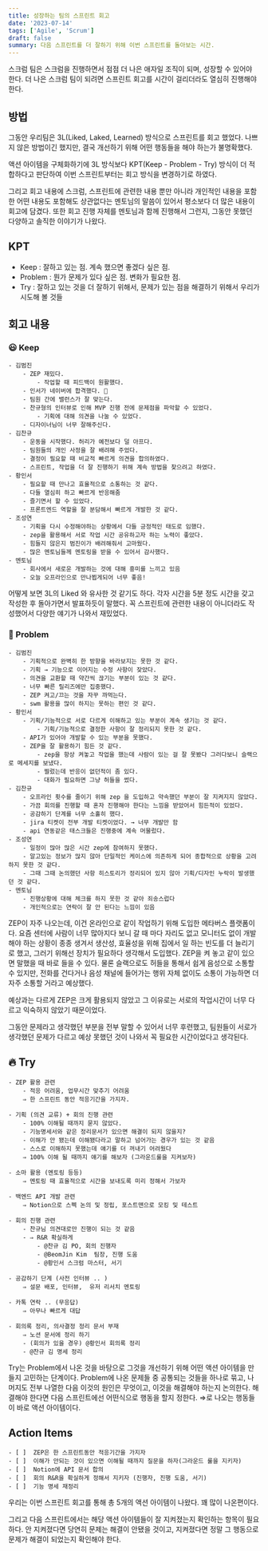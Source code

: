 ```yaml
---
title: 성장하는 팀의 스프린트 회고
date: '2023-07-14'
tags: ['Agile', 'Scrum']
draft: false
summary: 다음 스프린트를 더 잘하기 위해 이번 스프린트를 돌아보는 시간.
---
```


스크럼 팀은 스크럼을 진행하면서 점점 더 나은 애자일 조직이 되며, 성장할 수 있어야 한다. 더 나은 스크럼 팀이 되려면 스프린트 회고를 시간이 걸리더라도 열심히 진행해야 한다.

## 방법
그동안 우리팀은 3L(Liked, Laked, Learned) 방식으로 스프린트를 회고 했었다. 나쁘지 않은 방법이긴 했지만, 결국 개선하기 위해 어떤 행동들을 해야 하는가 불명확했다.

액션 아이템을 구체화하기에 3L 방식보다 KPT(Keep - Problem - Try) 방식이 더 적합하다고 판단하여 이번 스프린트부터는 회고 방식을 변경하기로 하였다.

그리고 회고 내용에 스크럼, 스프린트에 관련한 내용 뿐만 아니라 개인적인 내용을 포함한 어떤 내용도 포함해도 상관없다는 멘토님의 말씀이 있어서 평소보다 더 많은 내용이 회고에 담겼다. 또한 회고 진행 자체를 멘토님과 함께 진행해서 그런지, 그동안 못했던 다양하고 솔직한 이야기가 나왔다.

## KPT

- Keep : 잘하고 있는 점. 계속 했으면 좋겠다 싶은 점.
- Problem : 뭔가 문제가 있다 싶은 점. 변화가 필요한 점.
- Try : 잘하고 있는 것을 더 잘하기 위해서, 문제가 있는 점을 해결하기 위해서 우리가 시도해 볼 것들

## 회고 내용

### 😃 Keep

```
- 김범진
    - ZEP 재밌다.
        - 작업할 때 피드백이 원활했다.
    - 인서가 네이버에 합격했다. 🎉
    - 팀원 간에 밸런스가 잘 맞는다.
    - 찬규형의 인터뷰로 인해 MVP 진행 전에 문제점을 파악할 수 있었다.
        - 기획에 대해 의견을 나눌 수 있었다.
    - 디자이너님이 너무 잘해주신다.
- 김찬규
    - 운동을 시작했다. 허리가 예전보다 덜 아프다.
    - 팀원들의 개인 사정을 잘 배려해 주었다.
    - 결정이 필요할 때 비교적 빠르게 의견을 합의하였다.
    - 스프린트, 작업을 더 잘 진행하기 위해 계속 방법을 찾으려고 하였다.
- 황인서
    - 필요할 때 만나고 효율적으로 소통하는 것 같다.
    - 다들 열심히 하고 빠르게 반응해줌
    - 즐기면서 할 수 있었다.
    - 프론트엔드 역할을 잘 분담해서 빠르게 개발한 것 같다.
- 조성연
    - 기획을 다시 수정해야하는 상황에서 다들 긍정적인 태도로 임했다.
    - zep을 활용해서 서로 작업 시간 공유하고자 하는 노력이 좋았다.
    - 힘들지 않은지 범진이가 배려해줘서 고마웠다.
    - 많은 멘토님들께 멘토링을 받을 수 있어서 감사했다.
- 멘토님
    - 회사에서 새로운 개발하는 것에 대해 흥미를 느끼고 있음
    - 오늘 오프라인으로 만나뵙게되어 너무 좋음!
```

어떻게 보면 3L의 Liked 와 유사한 것 같기도 하다. 각자 시간을 5분 정도 시간을 갖고 작성한 후 돌아가면서 발표하듯이 말했다. 꼭 스프린트에 관련한 내용이 아니더라도 작성했어서 다양한 얘기가 나와서 재밌었다.

### 🤔 Problem

```
- 김범진
    - 기획적으로 완벽히 한 방향을 바라보지는 못한 것 같다.
    - 기획 → 기능으로 이어지는 수정 사항이 잦았다.
    - 의견을 교환할 때 약간씩 끊기는 부분이 있는 것 같다.
    - 너무 빠른 릴리즈에만 집중했다.
    - ZEP 켜고/끄는 것을 자꾸 까먹는다.
    - swm 활용을 많이 하지는 못하는 편인 것 같다.
- 황인서
    - 기획/기능적으로 서로 다르게 이해하고 있는 부분이 계속 생기는 것 같다.
        - 기획/기능적으로 결정한 사항이 잘 정리되지 못한 것 같다.
    - API가 있어야 개발할 수 있는 부분을 못했다.
    - ZEP을 잘 활용하기 힘든 것 같다.
        - zep을 항상 켜놓고 작업을 했는데 사람이 있는 걸 잘 못봤다 그러다보니 슬랙으로 메세지를 보냈다.
        - 찔렀는데 반응이 없던적이 좀 있다.
        - 대화가 필요하면 그냥 허들을 썼다.
- 김찬규
    - 오프라인 횟수를 줄이기 위해 zep 을 도입하고 약속했던 부분이 잘 지켜지지 않았다.
    - 가끔 회의를 진행할 때 혼자 진행해야 한다는 느낌을 받았어서 힘든적이 있었다.
    - 공감하기 단계를 너무 소홀히 했다.
    - jira 티켓이 전부 개발 티켓이었다. → 너무 개발만 함
    - api 연동같은 태스크들은 진행중에 계속 머물렀다.
- 조성연
    - 일정이 많아 많은 시간 zep에 참여하지 못했다.
    - 알고있는 정보가 많지 않아 단일적인 케이스에 의존하게 되어 종합적으로 상황을 고려하지 못한 것 같다.
    - 그때 그때 논의했던 사항 히스토리가 정리되어 있지 않아 기획/디자인 누락이 발생했던 것 같다.
- 멘토님
    - 진행상황에 대해 체크를 하지 못한 것 같아 죄송스럽다
    - 개인적으로는 연락이 잘 안 된다는 느낌이 있음
```

ZEP이 자주 나오는데, 이건 온라인으로 같이 작업하기 위해 도입한 메타버스 플랫폼이다. 요즘 센터에 사람이 너무 많아지다 보니 갈 때 마다 자리도 없고 모니터도 없이 개발해야 하는 상황이 종종 생겨서 생산성, 효율성을 위해 집에서 일 하는 빈도를 더 늘리기로 했고, 그러기 위해선 장치가 필요하다 생각해서 도입했다. ZEP을 켜 놓고 같이 있으면 말했을 때 바로 들을 수 있다. 물론 슬랙으로도 허들을 통해서 쉽게 음성으로 소통할 수 있지만, 전화를 건다거나 음성 채널에 들어가는 행위 자체 없이도 소통이 가능하면 더 자주 소통할 거라고 예상했다.

예상과는 다르게 ZEP은 크게 활용되지 않았고 그 이유로는 서로의 작업시간이 너무 다르고 익숙하지 않았기 때문이었다.

그동안 문제라고 생각했던 부분을 전부 말할 수 있어서 너무 후련했고, 팀원들이 서로가 생각했던 문제가 다르고 예상 못했던 것이 나와서 꼭 필요한 시간이었다고 생각된다.

## 🔥 Try

```
- ZEP 활용 관련
    - 적응 어려움, 업무시간 맞추기 어려움
    ⇒ 한 스프린트 동안 적응기간을 가지자.
    
- 기획 (의견 교류) + 회의 진행 관련
    - 100% 이해될 때까지 묻지 않았다.
    - 기능명세서와 같은 정리문서가 있으면 해결이 되지 않을지?
    - 이해가 안 됐는데 이해됐다라고 말하고 넘어가는 경우가 있는 것 같음
    - 스스로 이해하지 못했는데 얘기를 더 꺼내기 어려웠다
    ⇒ 100% 이해 될 때까지 얘기를 해보자 (그라운드룰을 지켜보자)
    
- 소마 활용 (멘토링 등등)
    ⇒ 멘토링 때 효율적으로 시간을 보내도록 미리 정해서 가보자
    
- 백엔드 API 개발 관련
    ⇒ Notion으로 스펙 논의 및 정립, 포스트맨으로 모킹 및 테스트
    
- 회의 진행 관련
    - 찬규님 의견대로만 진행이 되는 것 같음
    - ⇒ R&R 확실하게
        - @찬규 김 PO, 회의 진행자
        - @BeomJin Kim ‍ 팀장, 진행 도움
        - @황인서 스크럼 마스터, 서기

- 공감하기 단계 (사전 인터뷰 .. )
    ⇒ 설문 배포, 인터뷰,  유저 리서치 멘토링
    
- 카톡 연락 .. (무응답)
    ⇒ 아무나 빠르게 대답
    
- 회의록 정리, 의사결정 정리 문서 부재
    ⇒ 노션 문서에 정리 하기
    - (회의가 있을 경우) @황인서 회의록 정리
    - @찬규 김 명세 정리
```

Try는 Problem에서 나온 것을 바탕으로 그것을 개선하기 위해 어떤 액션 아이템을 만들지 고민하는 단계이다. Problem에 나온 문제들 중 공통되는 것들을 하나로 묶고, 나머지도 전부 나열한 다음 이것의 원인은 무엇이고, 이것을 해결해야 하는지 논의한다. 해결해야 한다면 다음 스프린트에선 어떤식으로 행동을 할지 정한다. ⇒로 나오는 행동들이 바로 액션 아이템이다.

## Action Items

```
- [ ]  ZEP은 한 스프린트동안 적응기간을 가지자
- [ ]  이해가 안되는 것이 있으면 이해될 때까지 질문을 하자(그라운드 룰을 지키자)
- [ ]  Notion에 API 문서 합의
- [ ]  회의 R&R을 확실하게 정해서 지키자 (진행자, 진행 도움, 서기)
- [ ]  기능 명세 재정리
```

우리는 이번 스프린트 회고를 통해 총 5개의 액션 아이템이 나왔다. 꽤 많이 나온편이다. 

그리고 다음 스프린트에서는 해당 액션 아이템들이 잘 지켜졌는지 확인하는 항목이 필요하다. 안 지켜졌다면 당연히 문제는 해결이 안됐을 것이고, 지켜졌다면 정말 그 행동으로 문제가 해결이 되었는지 확인해야 한다.